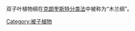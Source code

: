 {{catmore}}
双子叶植物纲在[[克朗奎斯特分类法|克朗奎斯特分类法]]中被称为“木兰纲”。
{{Commonscat|Magnoliopsida}}

[[Category:被子植物|Category:被子植物]]